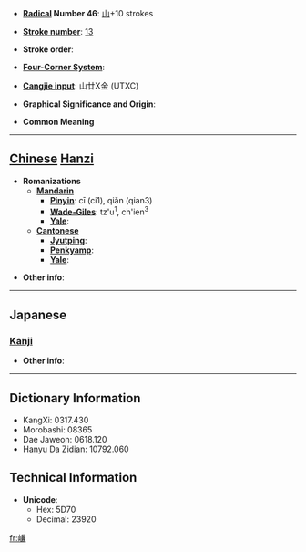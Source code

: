 * '''[[Wiktionary:Chinese radical index| Radical]] Number 46''': [[Wiktionary:Chinese radical index 山|山]]+10 strokes

* '''[[Wiktionary:Chinese total strokes index|Stroke number]]''': [[Wiktionary:Chinese total strokes index 13|13]]

* '''Stroke order''': 

* '''[[Wiktionary:Chinese four corner index|Four-Corner System]]''': 

* '''[[Wiktionary:Chinese Cangjie index|Cangjie input]]''': 山廿X金 (UTXC)

* '''Graphical Significance and Origin''': 

* '''Common Meaning'''

----

== [[Chinese]] [[Hanzi]] ==

* '''Romanizations'''
** '''[[Mandarin]]'''
*** '''[[Pinyin]]''': cī (ci1), qiǎn (qian3)
*** '''[[Wade-Giles]]''': tz'u<sup>1</sup>, ch'ien<sup>3</sup>
*** '''[[Yale]]''': 
** '''[[Cantonese]]'''
*** '''[[Jyutping]]''':
*** '''[[Penkyamp]]''': 
*** '''[[Yale]]''': 

* '''Other info''': 

----

==Japanese==
===[[Kanji]]===
{{kanji|on readings=[[けん]] (ken), [[かん]] (kan)|kun readings=[[やまのたくいさま]] (yamanotakuisama)}}

* '''Other info''':  

----

== Dictionary Information ==

* KangXi: 0317.430
* Morobashi: 08365
* Dae Jaweon: 0618.120
* Hanyu Da Zidian: 10792.060

== Technical Information ==

* '''Unicode''':
** Hex: 5D70
** Decimal: 23920

[[fr:嵰]]
